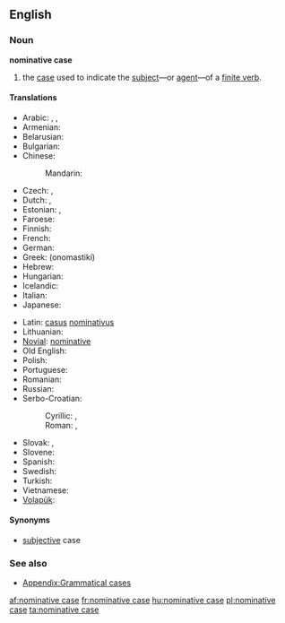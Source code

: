 ==English==
{{wikipedia}}

===Noun===
'''nominative case'''

# {{grammar}} the [[case]] used to indicate the [[subject]]—or [[agent]]—of a [[finite verb]].

====Translations====
{{trans-top|case used to indicate the subject}}
* Arabic: {{t-|ar|حالة الرفع|f|tr=Haalat al-ráf`}}, {{IPAchar|(ħáːltu r-ráfʕu)}} {{f}},  {{t|ar|مرفوع|m|tr=marfuu`}}
* Armenian: {{t-|hy|ուղղական հոլով|tr=uġġakan holov}}
* Belarusian: {{t|be|назоўны склон|m|tr=nazowny sklon}}
* Bulgarian: {{t|bg|именителен падеж|m|tr=imenítelen padéž}}
* Chinese:
*: Mandarin: {{t-|cmn|主格|tr=zhǔgé|sc=Hani}}
* Czech: {{t+|cs|nominativ|m}}, {{t-|cs|první pád|m}}
* Dutch: {{t+|nl|eerste naamval|m}}, {{t+|nl|nominatief|m}}
* Estonian: {{t|et|nimetav kääne}},  {{t|et|nominatiiv}}
* Faroese: {{t+|fo|hvørfall|n|xs=Faroese}}
* Finnish: {{t+|fi|nominatiivi}}
* French: {{t+|fr|nominatif|m}}
* German: {{t+|de|Nominativ|m}}
* Greek: {{t+|el|ονομαστική|f}} (onomastikí)
* Hebrew: {{t|he|נושא|m|tr=nosé}}
* Hungarian: {{t+|hu|alanyeset}}
* Icelandic: {{t+|is|nefnifall|n}}
* Italian: {{t+|it|nominativo|m}}
* Japanese: {{t+|ja|主格|tr=しゅかく, shukaku}}
{{trans-mid}}
* Latin: [[casus]] [[nominativus]] {{m}}
* Lithuanian: {{t+|lt|vardininkas|m|xs=Lithuanian}}
* [[Novial]]: [[nominative]]
* Old English: {{t|ang|nemniendlic cásus}}
* Polish: {{t+|pl|mianownik|m}}
* Portuguese: {{t|pt|caso nominativo|m}}
* Romanian: {{t|ro|cazul nominativ}}
* Russian: {{t-|ru|именительный падеж|m|tr=imenítel’nyj padéž}}
* Serbo-Croatian:
*: Cyrillic: {{t|sh|номинатив|m|alt=но̏минатӣв|sc=Cyrl}}, {{t|sh|први падеж|m|alt=пр̀ви па́деж|sc=Cyrl}}
*: Roman: {{t|sh|nominativ|m|alt=nȍminatīv}}, {{t|sh|prvi padež|m|alt=pr̀vi pádež}}
* Slovak: {{t|sk|prvý pád|m}}, {{t|sk|nominatív|m}}
* Slovene: {{t+|sl|imenovalnik|m}}
* Spanish: {{t|es|caso nominativo|m}}
* Swedish: {{t+|sv|nominativ}}
* Turkish: {{t|tr|ismin yalın hali}}
* Vietnamese: {{t|vi|nguyên cách}}
* [[Volapük]]: {{t|vo|kimfal}}
{{trans-bottom}}

====Synonyms====
* [[subjective]] case

===See also===
* [[Appendix:Grammatical cases]]

[[af:nominative case]]
[[fr:nominative case]]
[[hu:nominative case]]
[[pl:nominative case]]
[[ta:nominative case]]